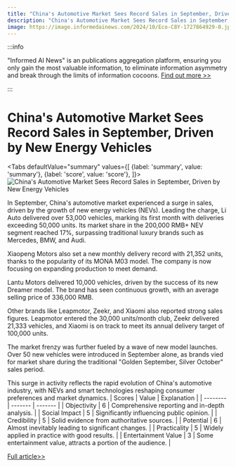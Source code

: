 ```yaml
---
title: "China's Automotive Market Sees Record Sales in September, Driven by New Energy Vehicles"
description: "China's Automotive Market Sees Record Sales in September, Driven by New Energy Vehicles"
image: https://image.informedainews.com/2024/10/Eco-C8Y-1727864929-0.jpg
---
```



:::info

"Informed AI News" is an publications aggregation platform, ensuring you only gain the most valuable information, to eliminate information asymmetry and break through the limits of information cocoons.  [Find out more >>](/)

:::

# China's Automotive Market Sees Record Sales in September, Driven by New Energy Vehicles


<Tabs
	defaultValue="summary"
	values={[
	{label: 'summary', value: 'summary'},
	{label: 'score', value: 'score'},
]}>
<TabItem value="summary">
<img
  src="https://image.informedainews.com/2024/10/Eco-C8Y-1727864929-0.jpg"
  alt="China's Automotive Market Sees Record Sales in September, Driven by New Energy Vehicles"
/>



In September, China's automotive market experienced a surge in sales, driven by the growth of new energy vehicles (NEVs). Leading the charge, Li Auto delivered over 53,000 vehicles, marking its first month with deliveries exceeding 50,000 units. Its market share in the 200,000 RMB+ NEV segment reached 17%, surpassing traditional luxury brands such as Mercedes, BMW, and Audi.

Xiaopeng Motors also set a new monthly delivery record with 21,352 units, thanks to the popularity of its MONA M03 model. The company is now focusing on expanding production to meet demand.

Lantu Motors delivered 10,000 vehicles, driven by the success of its new Dreamer model. The brand has seen continuous growth, with an average selling price of 336,000 RMB.

Other brands like Leapmotor, Zeekr, and Xiaomi also reported strong sales figures. Leapmotor entered the 30,000 units/month club, Zeekr delivered 21,333 vehicles, and Xiaomi is on track to meet its annual delivery target of 100,000 units.

The market frenzy was further fueled by a wave of new model launches. Over 50 new vehicles were introduced in September alone, as brands vied for market share during the traditional "Golden September, Silver October" sales period.

This surge in activity reflects the rapid evolution of China's automotive industry, with NEVs and smart technologies reshaping consumer preferences and market dynamics.
</TabItem>
<TabItem value="score">
	| Scores     | Value   | Explanation |
	| -------- | ------- | ------- |
	| Objectivity  | 6    | Comprehensive reporting and in-depth analysis.    |
	| Social Impact | 5     | Significantly influencing public opinion.    |
	| Credibility    | 5    | Solid evidence from authoritative sources.    |
	| Potential    | 6    | Almost inevitably leading to significant changes.    |
	| Practicality    | 5    | Widely applied in practice with good results.    |
	| Entertainment Value    | 3    | Some entertainment value, attracts a portion of the audience.    |
</TabItem>
</Tabs>

[Full article>>](https://www.36kr.com/p/2973779483414537)
